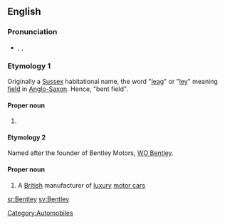 ==English==

===Pronunciation===
* {{enPR|bĕnt'lē}}, {{IPA|/ˈbentliː/}}, {{SAMPA|/"bentli:/}}

{{wikipedia}}

===Etymology 1===
Originally a [[Sussex]] habitational name, the word "[[leag]]" or "[[ley]]" meaning [[field]] in [[Anglo-Saxon]]. Hence, "bent field".

====Proper noun====
{{en-proper-noun|pl=Bentleys}} 
# {{surname|A=An|English [[habitational]]|from=Old English}}

====Etymology 2====
Named after the founder of Bentley Motors, [[w:WO Bentley|WO Bentley]].

====Proper noun====
{{en-proper-noun|pl=Bentleys}} 
# A [[British]] manufacturer of [[luxury]] [[motor car]]s

[[Category:Automobiles]]

[[sr:Bentley]]
[[sv:Bentley]]